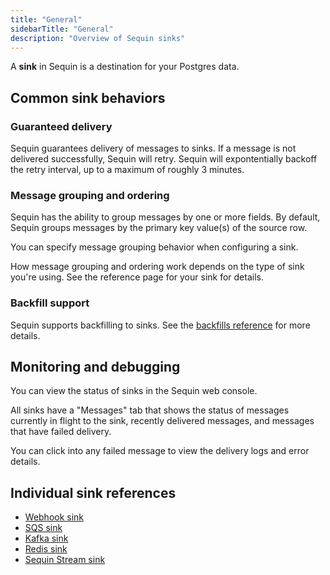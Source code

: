 ```yaml
---
title: "General"
sidebarTitle: "General"
description: "Overview of Sequin sinks"
---
```


A **sink** in Sequin is a destination for your Postgres data.

## Common sink behaviors

### Guaranteed delivery

Sequin guarantees delivery of messages to sinks. If a message is not delivered successfully, Sequin will retry. Sequin will expontentially backoff the retry interval, up to a maximum of roughly 3 minutes.

### Message grouping and ordering

Sequin has the ability to group messages by one or more fields. By default, Sequin groups messages by the primary key value(s) of the source row.

You can specify message grouping behavior when configuring a sink.

How message grouping and ordering work depends on the type of sink you're using. See the reference page for your sink for details.

### Backfill support

Sequin supports backfilling to sinks. See the [backfills reference](/reference/backfills) for more details.

## Monitoring and debugging

You can view the status of sinks in the Sequin web console.

All sinks have a "Messages" tab that shows the status of messages currently in flight to the sink, recently delivered messages, and messages that have failed delivery.

You can click into any failed message to view the delivery logs and error details.

## Individual sink references

- [Webhook sink](/reference/sinks/webhooks)
- [SQS sink](/reference/sinks/sqs)
- [Kafka sink](/reference/sinks/kafka)
- [Redis sink](/reference/sinks/redis)
- [Sequin Stream sink](/reference/sinks/sequin-stream)
